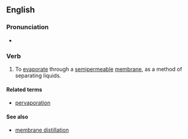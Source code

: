 ==English==

===Pronunciation===
* {{IPA|en|/pɜːvapəɹeɪt/}}

===Verb===
{{en-verb}}

# {{lb|en|physical chemistry}} To [[evaporate]] through a [[semipermeable]] [[membrane]], as a method of separating liquids.

====Related terms====
* [[pervaporation]]

====See also====
* [[membrane distillation]]